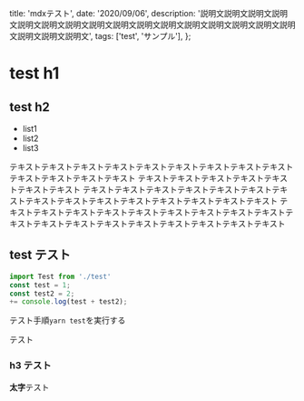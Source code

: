
  title: 'mdxテスト',
  date: '2020/09/06',
  description:
    '説明文説明文説明文説明文説明文説明文説明文説明文説明文説明文説明文説明文説明文説明文説明文説明文説明文説明文説明文',
  tags: ['test', 'サンプル'],
};

# test h1

## test h2

- list1
- list2
- list3

テキストテキストテキストテキストテキストテキストテキストテキストテキストテキストテキストテキストテキスト
テキストテキストテキストテキストテキストテキストテキスト
テキストテキストテキストテキストテキストテキストテキストテキストテキストテキストテキストテキストテキストテキストテキスト
テキストテキストテキストテキストテキストテキストテキストテキストテキストテキストテキストテキストテキストテキストテキストテキストテキストテキスト

## test テスト

```js live=true
import Test from './test'
const test = 1;
const test2 = 2;
+= console.log(test + test2);
```

テスト手順`yarn test`を実行する

テスト

### h3 テスト

**太字**テスト


